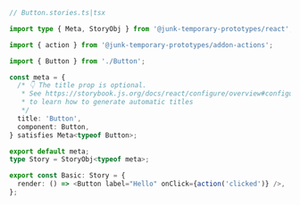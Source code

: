 ```ts
// Button.stories.ts|tsx

import type { Meta, StoryObj } from '@junk-temporary-prototypes/react';

import { action } from '@junk-temporary-prototypes/addon-actions';

import { Button } from './Button';

const meta = {
  /* 👇 The title prop is optional.
   * See https://storybook.js.org/docs/react/configure/overview#configure-story-loading
   * to learn how to generate automatic titles
   */
  title: 'Button',
  component: Button,
} satisfies Meta<typeof Button>;

export default meta;
type Story = StoryObj<typeof meta>;

export const Basic: Story = {
  render: () => <Button label="Hello" onClick={action('clicked')} />,
};
```

